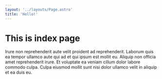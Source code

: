 ```yaml
---
layout: '../layouts/Page.astro'
title: 'Hello!'
---
```


# This is index page

Irure non reprehenderit aute velit proident ad reprehenderit. Laborum quis ea tempor ullamco aute qui ad et qui ipsum est mollit eu. Aliquip non officia amet reprehenderit irure. Et voluptate ea veniam cillum dolor labore commodo culpa. Culpa eiusmod mollit sunt nisi dolor ullamco velit in aliquip et ea duis eu.
